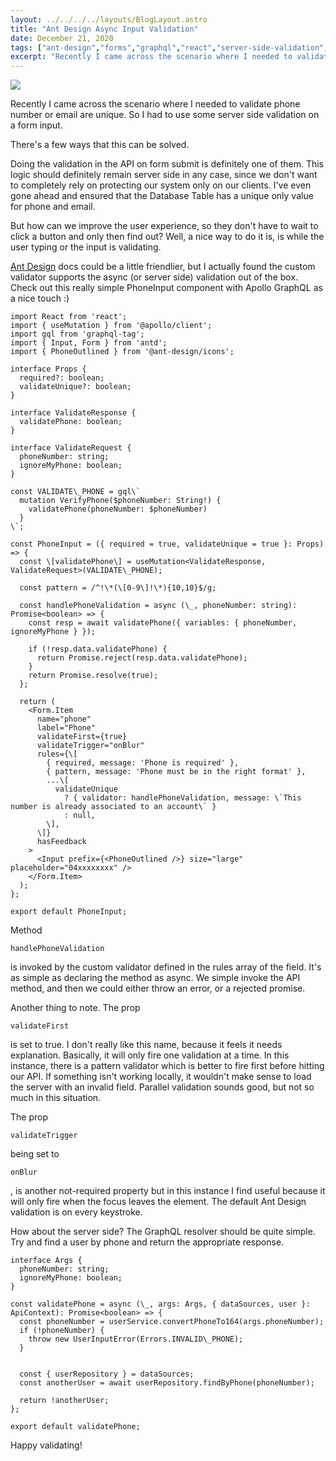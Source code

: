 ```yaml
---
layout: ../../../../layouts/BlogLayout.astro
title: "Ant Design Async Input Validation"
date: December 21, 2020
tags: ["ant-design","forms","graphql","react","server-side-validation","validation"]
excerpt: "Recently I came across the scenario where I needed to validate phone number or email are unique. So I had to use some server side validation on a form input. "
---
```


[![](https://dejanvasic.wordpress.com/wp-content/uploads/2020/12/image.png?w=1024)](https://dejanvasic.wordpress.com/wp-content/uploads/2020/12/image.png)

Recently I came across the scenario where I needed to validate phone number or email are unique. So I had to use some server side validation on a form input.

There's a few ways that this can be solved.

Doing the validation in the API on form submit is definitely one of them. This logic should definitely remain server side in any case, since we don't want to completely rely on protecting our system only on our clients. I've even gone ahead and ensured that the Database Table has a unique only value for phone and email.

But how can we improve the user experience, so they don't have to wait to click a button and only then find out? Well, a nice way to do it is, is while the user typing or the input is validating.

[Ant Design](https://ant.design) docs could be a little friendlier, but I actually found the custom validator supports the async (or server side) validation out of the box. Check out this really simple PhoneInput component with Apollo GraphQL as a nice touch :)

```
import React from 'react';
import { useMutation } from '@apollo/client';
import gql from 'graphql-tag';
import { Input, Form } from 'antd';
import { PhoneOutlined } from '@ant-design/icons';

interface Props {
  required?: boolean;
  validateUnique?: boolean;
}

interface ValidateResponse {
  validatePhone: boolean;
}

interface ValidateRequest {
  phoneNumber: string;
  ignoreMyPhone: boolean;
}

const VALIDATE\_PHONE = gql\`
  mutation VerifyPhone($phoneNumber: String!) {
    validatePhone(phoneNumber: $phoneNumber)
  }
\`;

const PhoneInput = ({ required = true, validateUnique = true }: Props) => {
  const \[validatePhone\] = useMutation<ValidateResponse, ValidateRequest>(VALIDATE\_PHONE);

  const pattern = /^!\*(\[0-9\]!\*){10,10}$/g;

  const handlePhoneValidation = async (\_, phoneNumber: string): Promise<boolean> => {
    const resp = await validatePhone({ variables: { phoneNumber, ignoreMyPhone } });

    if (!resp.data.validatePhone) {
      return Promise.reject(resp.data.validatePhone);
    }
    return Promise.resolve(true);
  };

  return (
    <Form.Item
      name="phone"
      label="Phone"
      validateFirst={true}
      validateTrigger="onBlur"
      rules={\[
        { required, message: 'Phone is required' },
        { pattern, message: 'Phone must be in the right format' },
        ...\[
          validateUnique
            ? { validator: handlePhoneValidation, message: \`This number is already associated to an account\` }
            : null,
        \],
      \]}
      hasFeedback
    >
      <Input prefix={<PhoneOutlined />} size="large" placeholder="04xxxxxxxx" />
    </Form.Item>
  );
};

export default PhoneInput;
```

Method 
```
handlePhoneValidation
```
 is invoked by the custom validator defined in the rules array of the field. It's as simple as declaring the method as async. We simple invoke the API method, and then we could either throw an error, or a rejected promise.

Another thing to note. The prop 
```
validateFirst
```
 is set to true. I don't really like this name, because it feels it needs explanation. Basically, it will only fire one validation at a time. In this instance, there is a pattern validator which is better to fire first before hitting our API. If something isn't working locally, it wouldn't make sense to load the server with an invalid field. Parallel validation sounds good, but not so much in this situation.

The prop 
```
validateTrigger
```
 being set to 
```
onBlur
```
, is another not-required property but in this instance I find useful because it will only fire when the focus leaves the element. The default Ant Design validation is on every keystroke.

How about the server side? The GraphQL resolver should be quite simple. Try and find a user by phone and return the appropriate response.

```
interface Args {
  phoneNumber: string;
  ignoreMyPhone: boolean;
}

const validatePhone = async (\_, args: Args, { dataSources, user }: ApiContext): Promise<boolean> => {
  const phoneNumber = userService.convertPhoneTo164(args.phoneNumber);
  if (!phoneNumber) {
    throw new UserInputError(Errors.INVALID\_PHONE);
  }


  const { userRepository } = dataSources;
  const anotherUser = await userRepository.findByPhone(phoneNumber);

  return !anotherUser;
};

export default validatePhone;

```

Happy validating!